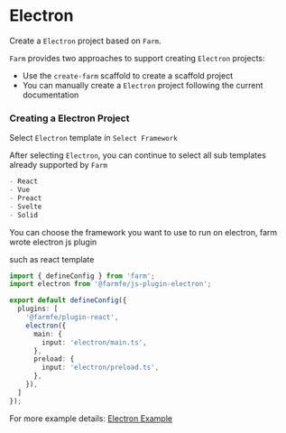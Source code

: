 
# Electron

Create a `Electron` project based on `Farm`.

`Farm` provides two approaches to support creating `Electron` projects: 
- Use the `create-farm` scaffold to create a scaffold project
- You can manually create a `Electron` project following the current documentation

### Creating a Electron Project

<PackageManagerTabs command="npm create farm@latest" />


Select `Electron` template in `Select Framework`

After selecting `Electron`, you can continue to select all sub templates already supported by `Farm`

```ts
- React
- Vue
- Preact
- Svelte
- Solid
```

You can choose the framework you want to use to run on electron, farm wrote electron js plugin

such as react template

```ts
import { defineConfig } from 'farm';
import electron from '@farmfe/js-plugin-electron';

export default defineConfig({
  plugins: [
    '@farmfe/plugin-react',
    electron({
      main: {
        input: 'electron/main.ts',
      },
      preload: {
        input: 'electron/preload.ts',
      },
    }),
  ]
});

```

For more example details: [Electron Example](https://github.com/farm-fe/farm/tree/main/examples/electron)
